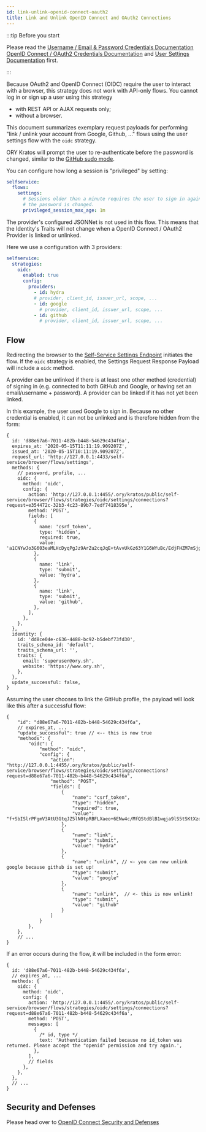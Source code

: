 ```yaml
---
id: link-unlink-openid-connect-oauth2
title: Link and Unlink OpenID Connect and OAuth2 Connections
---
```


:::tip Before you start

Please read the
[Username / Email & Password Credentials Documentation](../../../concepts/credentials/username-email-password.mdx)
[OpenID Connect / OAuth2 Credentials Documentation](../../../concepts/credentials/openid-connect-oidc-oauth2.mdx)
and [User Settings Documentation](../user-settings.mdx) first.

:::

Because OAuth2 and OpenID Connect (OIDC) require the user to interact with a
browser, this strategy does not work with API-only flows. You cannot log in or
sign up a user using this strategy

- with REST API or AJAX requests only;
- without a browser.

This document summarizes exemplary request payloads for performing "link /
unlink your account from Google, Github, ..." flows using the user settings flow
with the `oidc` strategy.

ORY Kratos will prompt the user to re-authenticate before the password is
changed, similar to the
[GitHub sudo mode](https://help.github.com/en/github/authenticating-to-github/sudo-mode).

You can configure how long a session is "privileged" by setting:

```yaml title="path/to/kratos/config.yml"
selfservice:
  flows:
    settings:
      # Sessions older than a minute requires the user to sign in again before
      # the password is changed.
      privileged_session_max_age: 1m
```

The provider's configured JSONNet is not used in this flow. This means that the
Identity's Traits will not change when a OpenID Connect / OAuth2 Provider is
linked or unlinked.

Here we use a configuration with 3 providers:

```yaml title="path/to/my/kratos/config.yml"
selfservice:
  strategies:
    oidc:
      enabled: true
      config:
        providers:
          - id: hydra
          # provider, client_id, issuer_url, scope, ...
          - id: google
            # provider, client_id, issuer_url, scope, ...
          - id: github
            # provider, client_id, issuer_url, scope, ...
```

## Flow

Redirecting the browser to the
[Self-Service Settings Endpoint](../user-settings.mdx#user-settings-process-sequence)
initiates the flow. If the `oidc` strategy is enabled, the Settings Request
Response Payload will include a `oidc` method.

A provider can be unlinked if there is at least one other method (credential) of
signing in (e.g. connected to both GitHub and Google, or having set an
email/username + password). A provider can be linked if it has not yet been
linked.

In this example, the user used Google to sign in. Because no other credential is
enabled, it can not be unlinked and is therefore hidden from the form:

```json5 title="$ curl http://<kratos-admin>/self-service/browser/flows/requests/settings?request=d88e67a6-7011-482b-b448-54629c434f6a"
{
  id: 'd88e67a6-7011-482b-b448-54629c434f6a',
  expires_at: '2020-05-15T11:11:19.909207Z',
  issued_at: '2020-05-15T10:11:19.909207Z',
  request_url: 'http://127.0.0.1:4433/self-service/browser/flows/settings',
  methods: {
    // password, profile, ...
    oidc: {
      method: 'oidc',
      config: {
        action: 'http://127.0.0.1:4455/.ory/kratos/public/self-service/browser/flows/strategies/oidc/settings/connections?request=e354472c-32b3-4c23-89b7-7edf7418395e',
        method: 'POST',
        fields: [
          {
            name: 'csrf_token',
            type: 'hidden',
            required: true,
            value: 'a1CNYwJo3G603eaMLHcDyqPgJz9ArZu2cqJqE+tAvvUkGz63Y1G6WYuBc/EdjFHZM7mSjglbroNQyEAjuY21pw==',
          },
          {
            name: 'link',
            type: 'submit',
            value: 'hydra',
          },
          {
            name: 'link',
            type: 'submit',
            value: 'github',
          },
        ],
      },
    },
  },
  identity: {
    id: 'dd8ce04e-c636-4488-bc92-b5debf73fd30',
    traits_schema_id: 'default',
    traits_schema_url: '',
    traits: {
      email: 'superuser@ory.sh',
      website: 'https://www.ory.sh',
    },
  },
  update_successful: false,
}
```

Assuming the user chooses to link the GitHub profile, the payload will look like
this after a successful flow:

```json5 title="$ curl http://<kratos-admin>/self-service/browser/flows/requests/settings?request=d88e67a6-7011-482b-b448-54629c434f6a"
{
    "id": "d88e67a6-7011-482b-b448-54629c434f6a",
    // expires_at, ...
    "update_successful": true // <-- this is now true
    "methods": {
        "oidc": {
            "method": "oidc",
            "config": {
                "action": "http://127.0.0.1:4455/.ory/kratos/public/self-service/browser/flows/strategies/oidc/settings/connections?request=d88e67a6-7011-482b-b448-54629c434f6a",
                "method": "POST",
                "fields": [
                    {
                        "name": "csrf_token",
                        "type": "hidden",
                        "required": true,
                        "value": "f+SbISlrPFgmV3AtU3GtqJZ5lN0tpRBFLXaeo+6ENw4c/MfQStdBlB1wqja9lS5tSKtXzo1Ex/wPdhPoeLlPrQ=="
                    },
                    {
                        "name": "link",
                        "type": "submit",
                        "value": "hydra"
                    },
                    {
                        "name": "unlink", // <- you can now unlink google because github is set up!
                        "type": "submit",
                        "value": "google"
                    },
                    {
                        "name": "unlink",  // <- this is now unlink!
                        "type": "submit",
                        "value": "github"
                    }
                ]
            }
        },
    },
    // ...
}
```

If an error occurs during the flow, it will be included in the form error:

```json5 title="$ curl http://<kratos-admin>/self-service/browser/flows/requests/settings?request=d88e67a6-7011-482b-b448-54629c434f6a"
{
  id: 'd88e67a6-7011-482b-b448-54629c434f6a',
  // expires_at, ...
  methods: {
    oidc: {
      method: 'oidc',
      config: {
        action: 'http://127.0.0.1:4455/.ory/kratos/public/self-service/browser/flows/strategies/oidc/settings/connections?request=d88e67a6-7011-482b-b448-54629c434f6a',
        method: 'POST',
        messages: [
          {
            /* id, type */
            text: 'Authentication failed because no id_token was returned. Please accept the "openid" permission and try again.',
          },
        ],
        // fields
      },
    },
  },
  // ...
}
```

## Security and Defenses

Please head over to
[OpenID Connect Security and Defenses](../user-login-user-registration/openid-connect-social-sign-in-oauth2.mdx#security-and-defenses)
